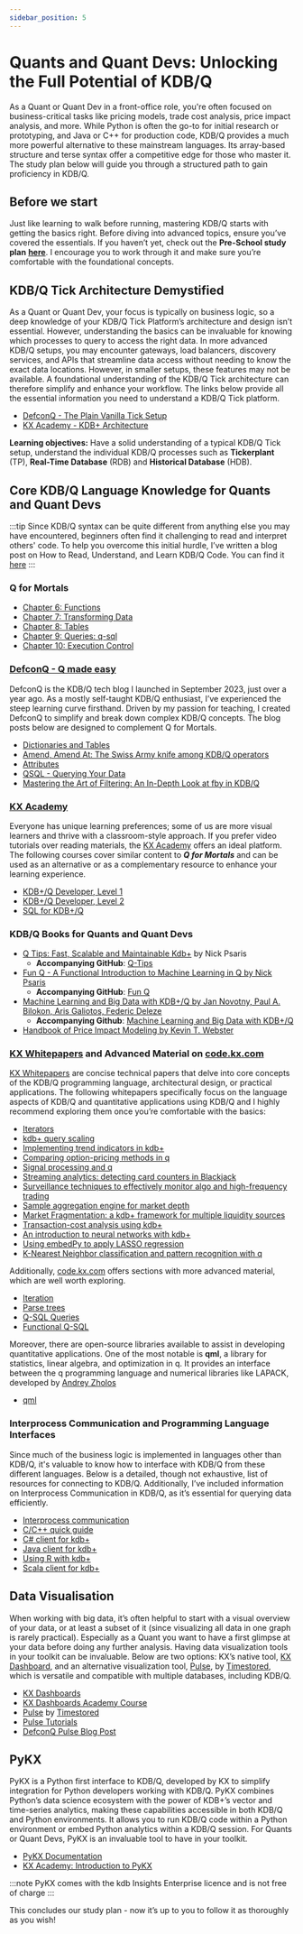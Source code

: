 ```yaml
---
sidebar_position: 5
---
```


# Quants and Quant Devs: Unlocking the Full Potential of KDB/Q

As a Quant or Quant Dev in a front-office role, you're often focused on business-critical tasks like pricing models, trade cost analysis, price impact analysis, and more. While Python is often the go-to for initial research or prototyping, and Java or C++ for production code, KDB/Q provides a much more powerful alternative to these mainstream languages. Its array-based structure and terse syntax offer a competitive edge for those who master it. The study plan below will guide you through a structured path to gain proficiency in KDB/Q.

## Before we start

Just like learning to walk before running, mastering KDB/Q starts with getting the basics right. Before diving into advanced topics, ensure you’ve covered the essentials. If you haven’t yet, check out the **Pre-School study plan** [**here**](https://www.defconq.tech/docs/studyPlan/babySteps). I encourage you to work through it and make sure you’re comfortable with the foundational concepts.

## KDB/Q Tick Architecture Demystified

As a Quant or Quant Dev, your focus is typically on business logic, so a deep knowledge of your KDB/Q Tick Platform’s architecture and design isn’t essential. However, understanding the basics can be invaluable for knowing which processes to query to access the right data. In more advanced KDB/Q setups, you may encounter gateways, load balancers, discovery services, and APIs that streamline data access without needing to know the exact data locations. However, in smaller setups, these features may not be available. A foundational understanding of the KDB/Q Tick architecture can therefore simplify and enhance your workflow. The links below provide all the essential information you need to understand a KDB/Q Tick platform.

- [DefconQ - The Plain Vanilla Tick Setup](https://www.defconq.tech/docs/architecture/plain)
- [KX Academy - KDB+ Architecture](https://learninghub.kx.com/courses/kdb-architecture/)

**Learning objectives:** Have a solid understanding of a typical KDB/Q Tick setup, understand the individual KDB/Q processes such as **Tickerplant** (TP), **Real-Time Database** (RDB) and **Historical Database** (HDB).

## Core KDB/Q Language Knowledge for Quants and Quant Devs

:::tip
Since KDB/Q syntax can be quite different from anything else you may have encountered, beginners often find it challenging to read and interpret others' code. To help you overcome this initial hurdle, I’ve written a blog post on How to Read, Understand, and Learn KDB/Q Code. You can find it [here](https://www.defconq.tech/blog/How%20to%20Read,%20Understand%20and%20Learn%20KDB/Q%20code)
:::

### Q for Mortals

- [Chapter 6: Functions](https://code.kx.com/q4m3/6_Functions/)
- [Chapter 7: Transforming Data](https://code.kx.com/q4m3/7_Transforming_Data/)
- [Chapter 8: Tables](https://code.kx.com/q4m3/8_Tables/)
- [Chapter 9: Queries: q-sql](https://code.kx.com/q4m3/9_Queries_q-sql/)
- [Chapter 10: Execution Control](https://code.kx.com/q4m3/10_Execution_Control/)

### [DefconQ - Q made easy](www.defconq.tech)

DefconQ is the KDB/Q tech blog I launched in September 2023, just over a year ago. As a mostly self-taught KDB/Q enthusiast, I’ve experienced the steep learning curve firsthand. Driven by my passion for teaching, I created DefconQ to simplify and break down complex KDB/Q concepts. The blog posts below are designed to complement Q for Mortals.

- [Dictionaries and Tables](https://www.defconq.tech/docs/concepts/dictionariesTables)
- [Amend, Amend At: The Swiss Army knife among KDB/Q operators](https://www.defconq.tech/docs/concepts/amend)
- [Attributes](https://www.defconq.tech/docs/concepts/attributes)
- [QSQL - Querying Your Data](https://www.defconq.tech/docs/concepts/qsql)
- [Mastering the Art of Filtering: An In-Depth Look at fby in KDB/Q](https://www.defconq.tech/docs/concepts/fby)

### [KX Academy](https://learninghub.kx.com/academy/)

Everyone has unique learning preferences; some of us are more visual learners and thrive with a classroom-style approach. If you prefer video tutorials over reading materials, the [KX Academy](https://learninghub.kx.com/academy/) offers an ideal platform. The following courses cover similar content to ***Q for Mortals*** and can be used as an alternative or as a complementary resource to enhance your learning experience.

- [KDB+/Q Developer, Level 1](https://learninghub.kx.com/courses/kdb-developer-level-1/)
- [KDB+/Q Developer, Level 2](https://learninghub.kx.com/courses/kdb-developer-level-2/)
- [SQL for KDB+/Q](https://learninghub.kx.com/courses/sql-for-kdb/)

### KDB/Q Books for Quants and Quant Devs

- [Q Tips: Fast, Scalable and Maintainable Kdb+](https://amzn.to/3UjkAgZ) by Nick Psaris
	- **Accompanying GitHub**: [Q-Tips](https://github.com/psaris/qtips)
- [Fun Q - A Functional Introduction to Machine Learning in Q by Nick Psaris](https://amzn.to/4hgkZKY)
	- **Accompanying GitHub**: [Fun Q](https://github.com/psaris/funq)
- [Machine Learning and Big Data with KDB+/Q by Jan Novotny, Paul A. Bilokon, Aris Galiotos, Federic Deleze](https://amzn.to/4hbKixF)
	- **Accompanying Github**: [Machine Learning and Big Data with KDB+/Q](https://github.com/hanssmail/quantQ)
- [Handbook of Price Impact Modeling by Kevin T. Webster](https://amzn.to/3Yhf7rR)

### [KX Whitepapers](https://code.kx.com/q/wp/) and Advanced Material on [code.kx.com](https://code.kx.com/home/)

[KX Whitepapers](https://code.kx.com/q/wp/) are concise technical papers that delve into core concepts of the KDB/Q programming language, architectural design, or practical applications. The following whitepapers specifically focus on the language aspects of KDB/Q and quantitative applications using KDB/Q and I highly recommend exploring them once you’re comfortable with the basics:

- [Iterators](https://code.kx.com/q/wp/iterators/)
- [kdb+ query scaling](https://code.kx.com/q/wp/query-scaling/)
- [Implementing trend indicators in kdb+](https://code.kx.com/q/wp/trend-indicators/)
- [Comparing option-pricing methods in q](https://code.kx.com/q/wp/option-pricing/)
- [Signal processing and q](https://code.kx.com/q/wp/signal-processing/)
- [Streaming analytics: detecting card counters in Blackjack](https://code.kx.com/q/wp/card-counters/)
- [Surveillance techniques to effectively monitor algo and high-frequency trading](https://code.kx.com/q/wp/surveillance/)
- [Sample aggregation engine for market depth](https://code.kx.com/q/wp/market-depth/)
- [Market Fragmentation: a kdb+ framework for multiple liquidity sources](https://code.kx.com/q/wp/market-fragmentation/)
- [Transaction-cost analysis using kdb+](https://code.kx.com/q/wp/transaction-cost/)
- [An introduction to neural networks with kdb+](https://code.kx.com/q/wp/neural-networks/)
- [Using embedPy to apply LASSO regression](https://code.kx.com/q/wp/embedpy-lasso/)
- [K-Nearest Neighbor classification and pattern recognition with q](https://code.kx.com/q/wp/machine-learning/) 

Additionally, [code.kx.com](https://code.kx.com/home/) offers sections with more advanced material, which are well worth exploring.

- [Iteration](https://code.kx.com/q/basics/iteration/)
- [Parse trees](https://code.kx.com/q/basics/parsetrees/)
- [Q-SQL Queries](https://code.kx.com/q/basics/qsql/)
- [Functional Q-SQL](https://code.kx.com/q/basics/funsql/)

Moreover, there are open-source libraries available to assist in developing quantitative applications. One of the most notable is **qml**, a library for statistics, linear algebra, and optimization in q. It provides an interface between the q programming language and numerical libraries like LAPACK, developed by [Andrey Zholos](https://www.linkedin.com/in/andreyzholos/)

- [qml](https://github.com/zholos/qml)

### Interprocess Communication and Programming Language Interfaces

Since much of the business logic is implemented in languages other than KDB/Q, it's valuable to know how to interface with KDB/Q from these different languages. Below is a detailed, though not exhaustive, list of resources for connecting to KDB/Q. Additionally, I’ve included information on Interprocess Communication in KDB/Q, as it’s essential for querying data efficiently.

- [Interprocess communication](https://code.kx.com/q/basics/ipc/)
- [C/C++ quick guide](https://code.kx.com/q/interfaces/c-client-for-q/)
- [C# client for kdb+](https://code.kx.com/q/interfaces/csharp/)
- [Java client for kdb+](https://code.kx.com/q/interfaces/java/)
- [Using R with kdb+](https://code.kx.com/q/interfaces/r/)
- [Scala client for kdb+](https://code.kx.com/q/interfaces/scala-client-for-q/)

## Data Visualisation

When working with big data, it’s often helpful to start with a visual overview of your data, or at least a subset of it (since visualizing all data in one graph is rarely practical). Especially as a Quant you want to have a first glimpse at your data before doing any further analysis. Having data visualization tools in your toolkit can be invaluable. Below are two options: KX’s native tool, [KX Dashboard](https://code.kx.com/dashboards/), and an alternative visualization tool, [Pulse](https://www.timestored.com/pulse/), by [Timestored](https://www.timestored.com), which is versatile and compatible with multiple databases, including KDB/Q.

- [KX Dashboards](https://code.kx.com/dashboards/)
- [KX Dashboards Academy Course](https://learninghub.kx.com/courses/introduction-to-kx-dashboards/)
- [Pulse](https://www.timestored.com/pulse/) by [Timestored](https://www.timestored.com)
- [Pulse Tutorials](https://www.timestored.com/pulse/tutorial/)
- [DefconQ Pulse Blog Post](https://www.defconq.tech/docs/productivity/pulse)

## PyKX 

PyKX is a Python first interface to KDB/Q, developed by KX to simplify integration for Python developers working with KDB/Q. PyKX combines Python’s data science ecosystem with the power of KDB+’s vector and time-series analytics, making these capabilities accessible in both KDB/Q and Python environments. It allows you to run KDB/Q code within a Python environment or embed Python analytics within a KDB/Q session. For Quants or Quant Devs, PyKX is an invaluable tool to have in your toolkit.

- [PyKX Documentation](https://code.kx.com/pykx/2.5/)
- [KX Academy: Introduction to PyKX](https://learninghub.kx.com/courses/introduction-to-pykx/)

:::note
PyKX comes with the kdb Insights Enterprise licence and is not free of charge
:::

This concludes our study plan - now it’s up to you to follow it as thoroughly as you wish!

